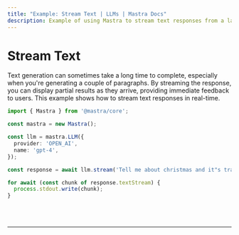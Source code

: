 ```yaml
---
title: "Example: Stream Text | LLMs | Mastra Docs"
description: Example of using Mastra to stream text responses from a language model in real-time.
---
```



# Stream Text

Text generation can sometimes take a long time to complete, especially when you're generating a couple of paragraphs. By streaming the response, you can display partial results as they arrive, providing immediate feedback to users. This example shows how to stream text responses in real-time.

```ts showLineNumbers copy
import { Mastra } from '@mastra/core';

const mastra = new Mastra();

const llm = mastra.LLM({
  provider: 'OPEN_AI',
  name: 'gpt-4',
});

const response = await llm.stream('Tell me about christmas and it"s traditions');

for await (const chunk of response.textStream) {
  process.stdout.write(chunk);
}
```

<br />
<br />
<hr className="dark:border-[#404040] border-gray-300" />
<br />
<br />
<GithubLink link={'https://github.com/mastra-ai/mastra/blob/main/examples/basics/llms/stream-text'} />
